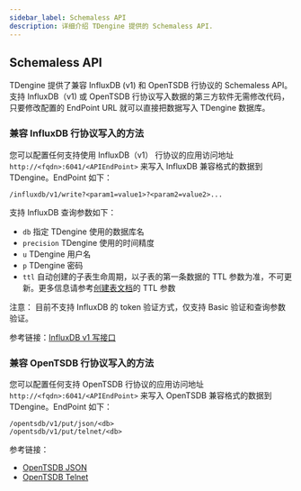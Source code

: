 ```yaml
---
sidebar_label: Schemaless API
description: 详细介绍 TDengine 提供的 Schemaless API.
---
```


## Schemaless API

TDengine 提供了兼容 InfluxDB (v1) 和 OpenTSDB 行协议的 Schemaless API。支持 InfluxDB（v1) 或 OpenTSDB 行协议写入数据的第三方软件无需修改代码，只要修改配置的 EndPoint URL 就可以直接把数据写入 TDengine 数据库。

### 兼容 InfluxDB 行协议写入的方法

您可以配置任何支持使用 InfluxDB（v1） 行协议的应用访问地址 `http://<fqdn>:6041/<APIEndPoint>` 来写入 InfluxDB 兼容格式的数据到 TDengine。EndPoint 如下：
```text
/influxdb/v1/write?<param1=value1>?<param2=value2>...
```

支持 InfluxDB 查询参数如下：

- `db` 指定 TDengine 使用的数据库名
- `precision` TDengine 使用的时间精度
- `u` TDengine 用户名
- `p` TDengine 密码
- `ttl` 自动创建的子表生命周期，以子表的第一条数据的 TTL 参数为准，不可更新。更多信息请参考[创建表文档](taos-sql/table/#创建表)的 TTL 参数

注意： 目前不支持 InfluxDB 的 token 验证方式，仅支持 Basic 验证和查询参数验证。

参考链接：[InfluxDB v1 写接口](https://docs.influxdata.com/influxdb/v2.0/reference/api/influxdb-1x/write/)

### 兼容 OpenTSDB 行协议写入的方法

您可以配置任何支持 OpenTSDB 行协议的应用访问地址 `http://<fqdn>:6041/<APIEndPoint>` 来写入 OpenTSDB 兼容格式的数据到 TDengine。EndPoint 如下：

```text
/opentsdb/v1/put/json/<db>
/opentsdb/v1/put/telnet/<db>
```

参考链接：
  - [OpenTSDB JSON](http://opentsdb.net/docs/build/html/api_http/put.html)
  - [OpenTSDB Telnet](http://opentsdb.net/docs/build/html/api_telnet/put.html)
